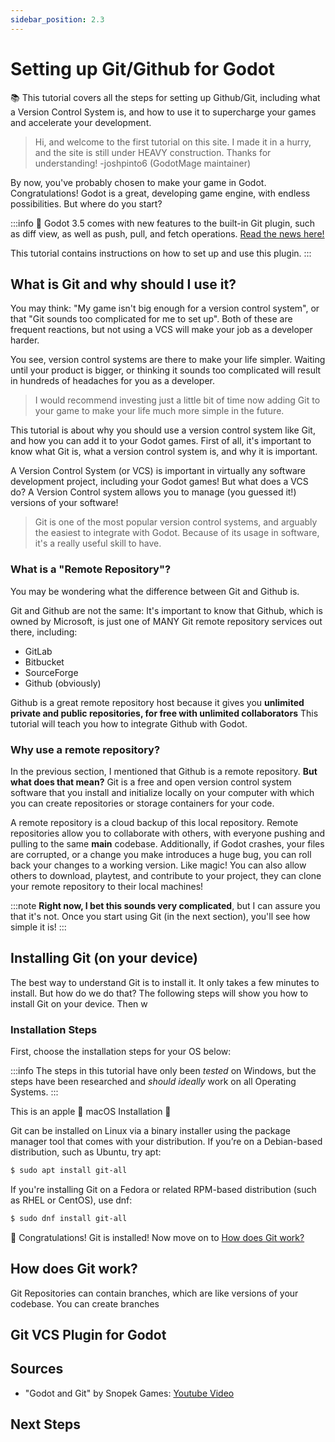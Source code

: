 ```yaml
---
sidebar_position: 2.3
---
```


# Setting up Git/Github for Godot
📚 This tutorial covers all the steps for setting up Github/Git, including what a Version Control System is, and how to use it to supercharge your games and accelerate your development.


> Hi, and welcome to the first tutorial on this site. I made it in a hurry, and the site is still under HEAVY construction. Thanks for understanding! 
-joshpinto6 (GodotMage maintainer)

By now, you've probably chosen to make your game in Godot. Congratulations! Godot is a great, developing game engine, with endless possibilities. But where do you start?

:::info 
🎉 Godot 3.5 comes with new features to the built-in Git plugin, such as diff view, as well as push, pull, and fetch operations. [Read the news here!](https://godotengine.org/article/godot-3-5-cant-stop-wont-stop) 

This tutorial contains instructions on how to set up and use this plugin.
:::
<!-- 
## What's covered:
- [What is Git and why should I use it?](#what-is-git-and-why-should-i-use-it)
- How do I install Git?
- How does Git Work?
- Using Git VCS Plugin in Godot!
- Using Remote Repositories -->

## What is Git and why should I use it?
You may think: "My game isn't big enough for a version control system", or that "Git sounds too complicated for me to set up". Both of these are frequent reactions, but not using a VCS will make your job as a developer harder.

You see, version control systems are there to make your life simpler. Waiting until your product is bigger, or thinking it sounds too complicated will result in hundreds of headaches for you as a developer. 

>I would recommend investing just a little bit of time now adding Git to your game to make your life much more simple in the future.

This tutorial is about why you should use a version control system like Git, and how you can add it to your Godot games. First of all, it's important to know what Git is, what a version control system is, and why it is important.

A Version Control System (or VCS) is important in virtually any software development project, including your Godot games! But what does a VCS do? A Version Control system allows you to manage (you guessed it!) versions of your software! 

> Git is one of the most popular version control systems, and arguably the easiest to integrate with Godot. Because of its usage in software, it's a really useful skill to have.

### What is a "Remote Repository"?
You may be wondering what the difference between Git and Github is. 

Git and Github are not the same: It's important to know that Github, which is owned by Microsoft, is just one of MANY Git remote repository services out there, including:
- GitLab
- Bitbucket
- SourceForge
- Github (obviously)

Github is a great remote repository host because it gives you **unlimited private and public repositories, for free with unlimited collaborators** This tutorial will teach you how to integrate Github with Godot.

### Why use a remote repository?

In the previous section, I mentioned that Github is a remote repository. **But what does that mean?** Git is a free and open version control system software that you install and initialize locally on your computer with which you can create repositories or storage containers for your code. 

A remote repository is a cloud backup of this local repository. Remote repositories allow you to collaborate with others, with everyone pushing and pulling to the same **main** codebase. Additionally, if Godot crashes, your files are corrupted, or a change you make introduces a huge bug, you can roll back your changes to a working version. Like magic! You can also allow others to download, playtest, and contribute to your project, they can clone your remote repository to their local machines!

:::note
**Right now, I bet this sounds very complicated**, but I can assure you that it's not. Once you start using Git (in the next section), you'll see how simple it is!
::: 

## Installing Git (on your device)
The best way to understand Git is to install it. It only takes a few minutes to install. But how do we do that? The following steps will show you how to install Git on your device. Then w

### Installation Steps

First, choose the installation steps for your OS below:

:::info
The steps in this tutorial have only been _tested_ on Windows, but the steps have been researched and _should ideally_ work on all Operating Systems.
:::

<Tabs>
  <TabItem value="apple" label="Windows" default>
    This is an apple 🍎
  </TabItem>
  <TabItem value="orange" label="MacOS">
    macOS Installation 🍊
  </TabItem>
  <TabItem value="banana" label="Linux">

  Git can be installed on Linux via a binary installer using the package manager tool that comes with your distribution. If you’re on a Debian-based distribution, such as Ubuntu, try apt:

  ```sh
  $ sudo apt install git-all
  ```

   If you're installing Git on a Fedora or related RPM-based distribution (such as RHEL or CentOS), use dnf:

  ```sh
  $ sudo dnf install git-all
  ```

  🎉 Congratulations! Git is installed! Now move on to [How does Git work?](#how-does-git-work)
  </TabItem>
</Tabs>


## How does Git work?
Git Repositories can contain branches, which are like versions of your codebase. You can create branches

## Git VCS Plugin for Godot

## Sources
- "Godot and Git" by Snopek Games: [Youtube Video](https://www.youtube.com/watch?v=62huspx4cUk)

## Next Steps

